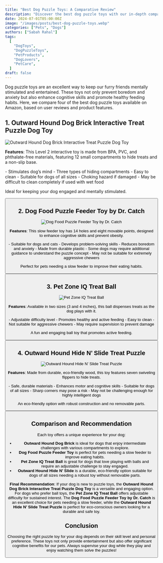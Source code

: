 ```yaml
---
title: "Best Dog Puzzle Toys: A Comparative Review"
description: "Discover the best dog puzzle toys with our in-depth comparison of top-rated Amazon products. Keep your dog entertained and mentally stimulated!"
date: 2024-07-01T05:00:00Z
image: "/images/posts/best-dog-puzzle-toys.webp"
categories: ["Pets", "Dogs"]
authors: ["Sabah Rahal"]
tags:
  [
    "DogToys",
    "DogPuzzleToys",
    "PetProducts",
    "DogLovers",
    "PetCare",
  ]
draft: false
---
```


Dog puzzle toys are an excellent way to keep our furry friends mentally stimulated and entertained. These toys not only prevent boredom and anxiety but also enhance cognitive skills and promote healthy feeding habits. Here, we compare four of the best dog puzzle toys available on Amazon, based on user reviews and product features.

## 1. Outward Hound Dog Brick Interactive Treat Puzzle Dog Toy

![Outward Hound Dog Brick Interactive Treat Puzzle Dog Toy](https://m.media-amazon.com/images/I/815qlPwPI1L._AC_SX679_.jpg)

**Features**: This Level 2 interactive toy is made from BPA, PVC, and phthalate-free materials, featuring 12 small compartments to hide treats and a non-slip base.

<Tabs client:load>

<Tab name="Pros">
  - Stimulates dog’s mind 
  - Three types of hiding compartments 
  - Easy to clean 
  - Suitable for dogs of all sizes
</Tab>

<Tab name="Cons">
  - Choking hazard if damaged
  - May be difficult to clean completely if used with wet food
</Tab>

</Tabs>

Ideal for keeping your dog engaged and mentally stimulated.

<Button
  label="Buy on Amazon"
  link="https://www.amazon.com/Ottoson-Outward-Hound-Brick-Puzzle/dp/B0711Y9XTF?th=1"
  style="solid"
/>

## 2. Dog Food Puzzle Feeder Toy by Dr. Catch

![Dog Food Puzzle Feeder Toy by Dr. Catch](https://m.media-amazon.com/images/I/71aqDSSEQsS._AC_SX679_.jpg)

**Features**: This slow feeder toy has 14 holes and eight movable points, designed to enhance cognitive skills and prevent obesity.

<Tabs client:load>

<Tab name="Pros">
  - Suitable for dogs and cats 
  - Develops problem-solving skills 
  - Reduces boredom and anxiety 
  - Made from durable plastic
</Tab>

<Tab name="Cons">
  - Some dogs may require additional guidance to understand the puzzle concept
  - May not be suitable for extremely aggressive chewers
</Tab>

</Tabs>

Perfect for pets needing a slow feeder to improve their eating habits.

<Button
  label="Buy on Amazon"
  link="https://www.amazon.com/DR-CATCH-Puzzle-Training-Enrichment/dp/B0BPL9QDR6?th=1"
  style="solid"
/>

## 3. Pet Zone IQ Treat Ball

![Pet Zone IQ Treat Ball](https://m.media-amazon.com/images/I/81jbz6HkyVL._AC_SX679_.jpg)

**Features**: Available in two sizes (3 and 4 inches), this ball dispenses treats as the dog plays with it.

<Tabs client:load>

<Tab name="Pros">
  - Adjustable difficulty level 
  - Promotes healthy and active feeding 
  - Easy to clean
</Tab>

<Tab name="Cons">
  - Not suitable for aggressive chewers
  - May require supervision to prevent damage
</Tab>

</Tabs>

A fun and engaging ball toy that promotes active feeding.

<Button
  label="Buy on Amazon"
  link="https://www.amazon.com/Pet-Zone-Treat-Ball-4-Inch/dp/B00P0MK4UO"
  style="solid"
/>

## 4. Outward Hound Hide N’ Slide Treat Puzzle

![Outward Hound Hide N’ Slide Treat Puzzle](https://m.media-amazon.com/images/I/81AoQ2ArC2L._AC_SX679_.jpg)

**Features**: Made from durable, eco-friendly wood, this toy features seven swiveling flippers to hide treats.

<Tabs client:load>

<Tab name="Pros">
  - Safe, durable materials 
  - Enhances motor and cognitive skills 
  - Suitable for dogs of all sizes
</Tab>

<Tab name="Cons">
  - Sharp corners may pose a risk
  - May not be challenging enough for highly intelligent dogs
</Tab>

</Tabs>

An eco-friendly option with robust construction and no removable parts.

<Button
  label="Buy on Amazon"
  link="https://www.amazon.com/Outward-Hound-Ottosson-Puppy-Puzzle/dp/B087DR8744?th=1"
  style="solid"/>

## Comparison and Recommendation

Each toy offers a unique experience for your dog:

- **Outward Hound Dog Brick** is ideal for dogs that enjoy intermediate challenges with various compartments to explore.
- **Dog Food Puzzle Feeder Toy** is perfect for pets needing a slow feeder to improve eating habits.
- **Pet Zone IQ Treat Ball** is great for dogs that love playing with balls and require an adjustable challenge to stay engaged.
- **Outward Hound Hide N’ Slide** is a durable, eco-friendly option suitable for dogs of all sizes needing a robust toy without removable parts.

**Final Recommendation**: If your dog is new to puzzle toys, the **Outward Hound Dog Brick Interactive Treat Puzzle Dog Toy** is a versatile and engaging option. For dogs who prefer ball toys, the **Pet Zone IQ Treat Ball** offers adjustable difficulty for sustained interest. The **Dog Food Puzzle Feeder Toy by Dr. Catch** is an excellent choice for pets needing a slow feeder, while the **Outward Hound Hide N’ Slide Treat Puzzle** is perfect for eco-conscious owners looking for a durable and safe toy.

## Conclusion

Choosing the right puzzle toy for your dog depends on their skill level and personal preference. These toys not only provide entertainment but also offer significant cognitive benefits for our pets. Always supervise your dog while they play and enjoy watching them solve the puzzles!
